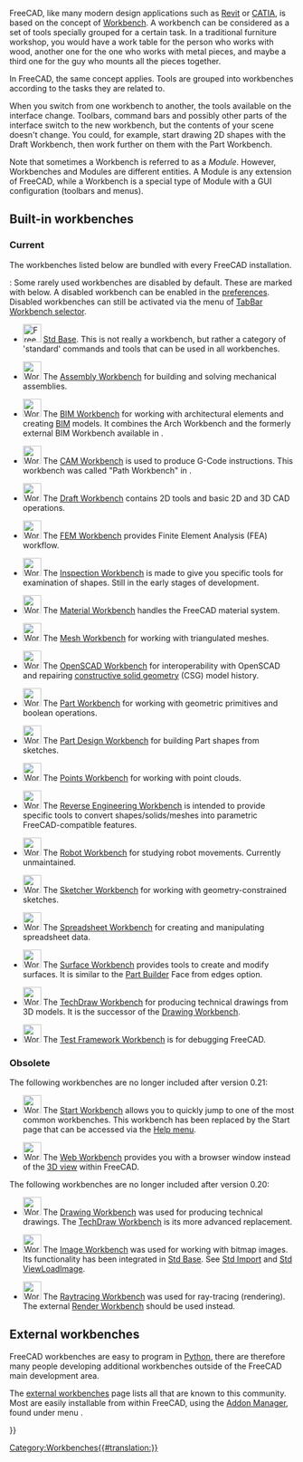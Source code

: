 <languages/>
<translate>

<!--T:1-->
{{Docnav
|[[Property_View|Property View]]
|[[Std_Base|Std Base]]
|IconL=
|IconR=Freecad.svg
}}

<!--T:21-->
FreeCAD, like many modern design applications such as [https://en.wikipedia.org/wiki/Autodesk_Revit Revit] or [https://en.wikipedia.org/wiki/CATIA CATIA], is based on the concept of [https://en.wikipedia.org/wiki/Workbench Workbench]. A workbench can be considered as a set of tools specially grouped for a certain task. In a traditional furniture workshop, you would have a work table for the person who works with wood, another one for the one who works with metal pieces, and maybe a third one for the guy who mounts all the pieces together.

<!--T:2-->
In FreeCAD, the same concept applies. Tools are grouped into workbenches according to the tasks they are related to.

<!--T:6-->
When you switch from one workbench to another, the tools available on the interface change. Toolbars, command bars and possibly other parts of the interface switch to the new workbench, but the contents of your scene doesn't change. You could, for example, start drawing 2D shapes with the Draft Workbench, then work further on them with the Part Workbench.

<!--T:7-->
Note that sometimes a Workbench is referred to as a ''Module''. However, Workbenches and Modules are different entities. A Module is any extension of FreeCAD, while a Workbench is a special type of Module with a GUI configuration (toolbars and menus).

== Built-in workbenches == <!--T:10-->

=== Current === <!--T:52-->

<!--T:3-->
The workbenches listed below are bundled with every FreeCAD installation.

{{Version|1.1}}: Some rarely used workbenches are disabled by default. These are marked with {{Incode|D}} below. A disabled workbench can be enabled in the [[Preferences_Editor#Workbenches|preferences]]. Disabled workbenches can still be activated via the {{Button|[[Image:List-add.svg|x16px]][[Image:Toolbar_flyout_arrow.svg|x16px]]}} menu of [[Std_Workbench|TabBar Workbench selector]].

<!--T:26-->
<!--Please keep this list consistent with Online_Help_Toc, User_hub and Manual:The_FreeCAD_Interface-->
* [[Image:Freecad.svg|32px]] [[Std_Base|Std Base]]. This is not really a workbench, but rather a category of 'standard' commands and tools that can be used in all workbenches.

<!--T:54-->
* [[Image:Workbench_Assembly.svg|32px]] The [[Assembly_Workbench|Assembly Workbench]] for building and solving mechanical assemblies. {{Version|1.0}}

<!--T:56-->
* [[Image:Workbench_BIM.svg|32px]] The [[BIM_Workbench|BIM Workbench]] for working with architectural elements and creating [https://en.wikipedia.org/wiki/Building_information_modeling BIM] models. It combines the Arch Workbench and the formerly external BIM Workbench available in {{VersionMinus|0.21}}.

<!--T:53-->
* [[Image:Workbench_CAM.svg|32px]] The [[CAM_Workbench|CAM Workbench]] is used to produce G-Code instructions. This workbench was called "Path Workbench" in {{VersionMinus|0.21}}.

<!--T:28-->
* [[Image:Workbench_Draft.svg|32px]] The [[Draft_Workbench|Draft Workbench]] contains 2D tools and basic 2D and 3D CAD operations.

<!--T:29-->
* [[Image:Workbench_FEM.svg|32px]] The [[FEM_Workbench|FEM Workbench]] provides Finite Element Analysis (FEA) workflow.

<!--T:31-->
* [[Image:Workbench_Inspection.svg|32px]] The [[Inspection_Workbench|Inspection Workbench]] is made to give you specific tools for examination of shapes. Still in the early stages of development. {{Incode|D}}

<!--T:57-->
* [[Image:Workbench_Material.svg|32px]] The [[Material_Workbench|Material Workbench]] handles the FreeCAD material system. {{Version|1.0}}

<!--T:32-->
* [[Image:Workbench_Mesh.svg|32px]] The [[Mesh_Workbench|Mesh Workbench]] for working with triangulated meshes.

<!--T:33-->
* [[Image:Workbench_OpenSCAD.svg|32px]] The [[OpenSCAD_Workbench|OpenSCAD Workbench]] for interoperability with OpenSCAD and repairing [[Constructive_solid_geometry|constructive solid geometry]] (CSG) model history. {{Incode|D}}

<!--T:34-->
* [[Image:Workbench_Part.svg|32px]] The [[Part_Workbench|Part Workbench]] for working with geometric primitives and boolean operations.

<!--T:35-->
* [[Image:Workbench_PartDesign.svg|32px]] The [[PartDesign_Workbench|Part Design Workbench]] for building Part shapes from sketches.

<!--T:37-->
* [[Image:Workbench_Points.svg|32px]] The [[Points_Workbench|Points Workbench]] for working with point clouds.

<!--T:39-->
* [[Image:Workbench_Reverse_Engineering.svg|32px]] The [[Reverse_Engineering_Workbench|Reverse Engineering Workbench]] is intended to provide specific tools to convert shapes/solids/meshes into parametric FreeCAD-compatible features.

<!--T:40-->
* [[Image:Workbench_Robot.svg|32px]] The [[Robot_Workbench|Robot Workbench]] for studying robot movements. Currently unmaintained. {{Incode|D}}

<!--T:41-->
* [[Image:Workbench_Sketcher.svg|32px]] The [[Sketcher_Workbench|Sketcher Workbench]] for working with geometry-constrained sketches.

<!--T:42-->
* [[Image:Workbench_Spreadsheet.svg|32px]] The [[Spreadsheet_Workbench|Spreadsheet Workbench]] for creating and manipulating spreadsheet data.

<!--T:44-->
* [[Image:Workbench_Surface.svg|32px]] The [[Surface_Workbench|Surface Workbench]] provides tools to create and modify surfaces. It is similar to the [[Part_Builder|Part Builder]] Face from edges option.

<!--T:45-->
* [[Image:Workbench_TechDraw.svg|32px]] The [[TechDraw_Workbench|TechDraw Workbench]] for producing technical drawings from 3D models. It is the successor of the [[Drawing_Workbench|Drawing Workbench]].

<!--T:46-->
* [[Image:Workbench_Test.svg|32px]] The [[Testing|Test Framework Workbench]] is for debugging FreeCAD. {{Incode|D}}

=== Obsolete === <!--T:50-->

<!--T:55-->
The following workbenches are no longer included after version 0.21:

<!--T:43-->
* [[Image:Workbench_Start.svg|32px]] The [[Start_Workbench|Start Workbench]] allows you to quickly jump to one of the most common workbenches. This workbench has been replaced by the Start page that can be accessed via the [[Std_Help_Menu|Help menu]].

<!--T:47-->
* [[Image:Workbench_Web.svg|32px]] The [[Web_Workbench|Web Workbench]] provides you with a browser window instead of the [[3D_view|3D view]] within FreeCAD.

<!--T:51-->
The following workbenches are no longer included after version 0.20:

<!--T:49-->
* [[Image:Workbench_Drawing.svg|32px]] The [[Drawing_Workbench|Drawing Workbench]] was used for producing technical drawings. The [[TechDraw_Workbench|TechDraw Workbench]] is its more advanced replacement.

<!--T:30-->
* [[Image:Workbench_Image.svg|32px]] The [[Image_Workbench|Image Workbench]] was used for working with bitmap images. Its functionality has been integrated in [[Std_Base|Std Base]]. See [[Std_Import|Std Import]] and [[Std_ViewLoadImage|Std ViewLoadImage]].

<!--T:38-->
* [[Image:Workbench_Raytracing.svg|32px]] The [[Raytracing_Workbench|Raytracing Workbench]] was used for ray-tracing (rendering). The external [https://github.com/FreeCAD/FreeCAD-render Render Workbench] should be used instead.

== External workbenches == <!--T:11-->

<!--T:12-->
FreeCAD workbenches are easy to program in [[Python|Python]], there are therefore many people developing additional workbenches outside of the FreeCAD main development area.

<!--T:20-->
The [[External_workbenches|external workbenches]] page lists all that are known to this community. Most are easily installable from within FreeCAD, using the [[Std_AddonMgr|Addon Manager]], found under menu {{MenuCommand|Tools → [[Image:Std_AddonMgr.svg|24px]] Addon manager}}. 


<!--T:8-->
{{Docnav
|[[Property_View|Property View]]
|[[Std_Base|Std Base]]
|IconL=
|IconR=Freecad.svg
}}

</translate>
{{Userdocnavi{{#translation:}}}}
[[Category:Workbenches{{#translation:}}]]